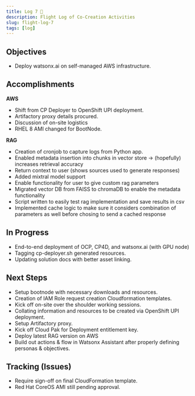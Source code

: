 ```yaml
---
title: Log 7 🛫
description: Flight Log of Co-Creation Activities
slug: flight-log-7
tags: [log]
---
```


## Objectives

- Deploy watsonx.ai on self-managed AWS infrastructure.

## Accomplishments
**AWS**
- Shift from CP Deployer to OpenShift UPI deployment.
- Artifactory proxy details procured.
- Discussion of on-site logistics
- RHEL 8 AMI changed for BootNode.


**RAG**
- Creation of cronjob to capture logs from Python app.
- Enabled metadata insertion into chunks in vector store -> (hopefully) increases retrieval accuracy
- Return context to user (shows sources used to generate responses)
- Added mixtral model support
- Enable functionality for user to give custom rag parameters
- Migrated vector DB from FAISS to chromaDB to enable the metadata functionality
- Script written to easily test rag implementation and save results in csv
- Implemented cache logic to make sure it considers combination of parameters as well before chosing to send a cached response



## In Progress
- End-to-end deployment of OCP, CP4D, and watsonx.ai (with GPU node)
- Tagging cp-deployer.sh generated resources.
- Updating solution docs with better asset linking.



## Next Steps
- Setup bootnode with necessary downloads and resources.
- Creation of IAM Role request creation Cloudformation templates.
- Kick off on-site over the shoulder working sessions.
- Collating information and resources to be created via OpenShift UPI deployment.
- Setup Artifactory proxy.
- Kick off Cloud Pak for Deployment entitlement key.
- Deploy latest RAG version on AWS
- Build out actions & flow in Watsonx Assistant after properly defining personas & objectives.


## Tracking (Issues)
- Require sign-off on final CloudFormation template.
- Red Hat CoreOS AMI still pending approval.



